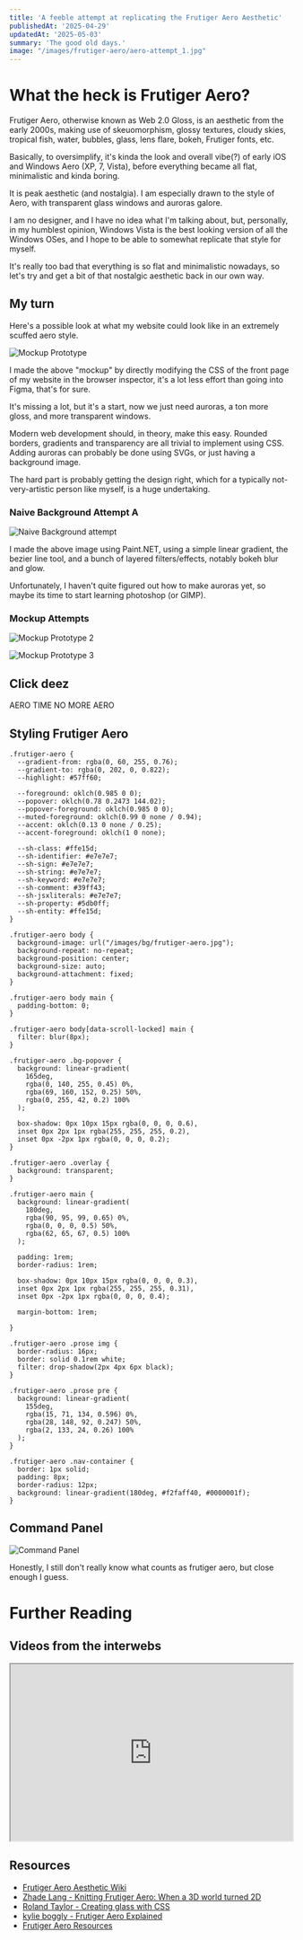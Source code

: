 ```yaml
---
title: 'A feeble attempt at replicating the Frutiger Aero Aesthetic'
publishedAt: '2025-04-29'
updatedAt: '2025-05-03'
summary: 'The good old days.'
image: "/images/frutiger-aero/aero-attempt_1.jpg"
---
```


# What the heck is Frutiger Aero?

Frutiger Aero, otherwise known as Web 2.0 Gloss, is an aesthetic from the early 2000s, making use of skeuomorphism, glossy textures, cloudy skies, tropical fish, water, bubbles, glass, lens flare, bokeh, Frutiger fonts, etc.

Basically, to oversimplify, it's kinda the look and overall vibe(?) of early iOS and Windows Aero (XP, 7, Vista), before everything became all flat, minimalistic and kinda boring.

It is peak aesthetic (and nostalgia). I am especially drawn to the style of Aero, with transparent glass windows and auroras galore.

I am no designer, and I have no idea what I'm talking about, but, personally, in my humblest opinion, Windows Vista is the best looking version of all the Windows OSes, and I hope to be able to somewhat replicate that style for myself.

It's really too bad that everything is so flat and minimalistic nowadays, so let's try and get a bit of that nostalgic aesthetic back in our own way.

## My turn
Here's a possible look at what my website could look like in an extremely scuffed aero style.

![Mockup Prototype](/images/frutiger-aero/mockup-1.png)

I made the above "mockup" by directly modifying the CSS of the front page of my website in the browser inspector, it's a lot less effort than going into Figma, that's for sure.

It's missing a lot, but it's a start, now we just need auroras, a ton more gloss, and more transparent windows.

Modern web development should, in theory, make this easy. Rounded borders, gradients and transparency are all trivial to implement using CSS. Adding auroras can probably be done using SVGs, or just having a background image.

The hard part is probably getting the design right, which for a typically not-very-artistic person like myself, is a huge undertaking.

### Naive Background Attempt A
![Naive Background attempt](/images/frutiger-aero/aero_attempt_1.jpg)

I made the above image using Paint.NET, using a simple linear gradient, the bezier line tool, and a bunch of layered filters/effects, notably bokeh blur and glow.

Unfortunately, I haven't quite figured out how to make auroras yet, so maybe its time to start learning photoshop (or GIMP).

### Mockup Attempts
![Mockup Prototype 2](/images/frutiger-aero/mockup-2.png)

![Mockup Prototype 3](/images/frutiger-aero/mockup-3.png)

## Click deez
<div className="flex items-center w-full gap-2">
    <ThemeChangeButton newTheme="frutiger-aero" className="m-auto font-bold drop-shadow-lg p-2 w-75 rounded-md bg-radial-[at_25%_5%] from-blue-500 to-green-600 to-75%">
        AERO TIME
    </ThemeChangeButton>
    <ThemeChangeButton newTheme="dark" className="m-auto font-bold drop-shadow-lg p-2 w-75 rounded-md bg-black">
        NO MORE AERO
    </ThemeChangeButton>
</div>

## Styling Frutiger Aero
```csss
.frutiger-aero {
  --gradient-from: rgba(0, 60, 255, 0.76);
  --gradient-to: rgba(0, 202, 0, 0.822);
  --highlight: #57ff60;

  --foreground: oklch(0.985 0 0);
  --popover: oklch(0.78 0.2473 144.02);
  --popover-foreground: oklch(0.985 0 0);
  --muted-foreground: oklch(0.99 0 none / 0.94);
  --accent: oklch(0.13 0 none / 0.25);
  --accent-foreground: oklch(1 0 none);

  --sh-class: #ffe15d;
  --sh-identifier: #e7e7e7;
  --sh-sign: #e7e7e7;
  --sh-string: #e7e7e7;
  --sh-keyword: #e7e7e7;
  --sh-comment: #39ff43;
  --sh-jsxliterals: #e7e7e7;
  --sh-property: #5db0ff;
  --sh-entity: #ffe15d;
}

.frutiger-aero body {
  background-image: url("/images/bg/frutiger-aero.jpg");
  background-repeat: no-repeat;
  background-position: center;
  background-size: auto;
  background-attachment: fixed;
}

.frutiger-aero body main {
  padding-bottom: 0;
}

.frutiger-aero body[data-scroll-locked] main {
  filter: blur(8px);
}

.frutiger-aero .bg-popover {
  background: linear-gradient(
    165deg,
    rgba(0, 140, 255, 0.45) 0%,
    rgba(69, 160, 152, 0.25) 50%,
    rgba(0, 255, 42, 0.2) 100%
  );

  box-shadow: 0px 10px 15px rgba(0, 0, 0, 0.6),
  inset 0px 2px 1px rgba(255, 255, 255, 0.2),
  inset 0px -2px 1px rgba(0, 0, 0, 0.2);
}

.frutiger-aero .overlay {
  background: transparent;
}

.frutiger-aero main {
  background: linear-gradient(
    180deg,
    rgba(90, 95, 99, 0.65) 0%,
    rgba(0, 0, 0, 0.5) 50%,
    rgba(62, 65, 67, 0.5) 100%
  );

  padding: 1rem;
  border-radius: 1rem;

  box-shadow: 0px 10px 15px rgba(0, 0, 0, 0.3),
  inset 0px 2px 1px rgba(255, 255, 255, 0.31),
  inset 0px -2px 1px rgba(0, 0, 0, 0.4);

  margin-bottom: 1rem;

}

.frutiger-aero .prose img {
  border-radius: 16px;
  border: solid 0.1rem white;
  filter: drop-shadow(2px 4px 6px black);
}

.frutiger-aero .prose pre {
  background: linear-gradient(
    155deg,
    rgba(15, 71, 134, 0.596) 0%,
    rgba(28, 148, 92, 0.247) 50%,
    rgba(2, 133, 24, 0.26) 100%
  );
}

.frutiger-aero .nav-container {
  border: 1px solid;
  padding: 8px;
  border-radius: 12px;
  background: linear-gradient(180deg, #f2faff40, #0000001f);
}
```

## Command Panel
![Command Panel](/images/frutiger-aero/funky-command-panel.png)

Honestly, I still don't really know what counts as frutiger aero, but close enough I guess.

# Further Reading

## Videos from the interwebs

<iframe width="100%" height="315" allowFullScreen
src="https://www.youtube.com/embed/TKktbUYUvTE">
</iframe>

## Resources
- [Frutiger Aero Aesthetic Wiki](https://aesthetics.fandom.com/wiki/Frutiger_Aero)
- [Zhade Lang - Knitting Frutiger Aero: When a 3D world turned 2D](https://www.youtube.com/watch?v=TKktbUYUvTE)
- [Roland Taylor - Creating glass with CSS](https://dev.to/rolandixor/creating-glass-with-css-3-methods-styles-2kdm)
- [kylie boggly - Frutiger Aero Explained](https://www.youtube.com/watch?v=ostolucALTA)
- [Frutiger Aero Resources](https://frutigeraero.org/resources)